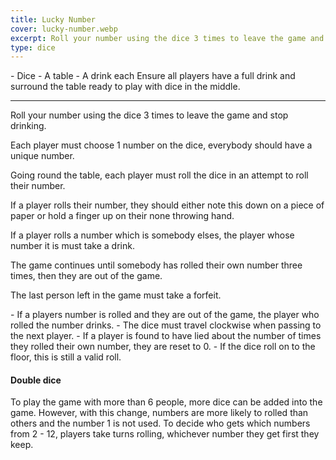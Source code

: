 ```yaml
---
title: Lucky Number
cover: lucky-number.webp
excerpt: Roll your number using the dice 3 times to leave the game and stop drinking.
type: dice
---
```


<GameHero
  cover="/BeerGoggleGames/images/lucky-number.webp"
  alt="Lucky Number"
/>

<GameSection title="Equipment" icon="/BeerGoggleGames/images/liquor.webp">
-   Dice
-   A table
-   A drink each
</GameSection>

<GameSection title="Setup" icon="/BeerGoggleGames/images/settings.webp">
Ensure all players have a full drink and surround the table ready to play with dice in the middle.

* * *
</GameSection>

<GameSection title="Aim of the Game" icon="/BeerGoggleGames/images/target.webp">
<p>Roll your number using the dice 3 times to leave the game and stop drinking.</p>
</GameSection>

<GameSection title="How to Play" icon="/BeerGoggleGames/images/question.webp">
Each player must choose 1 number on the dice, everybody should have a unique number.

Going round the table, each player must roll the dice in an attempt to roll their number.

If a player rolls their number, they should either note this down on a piece of paper or hold a finger up on their none throwing hand.

If a player rolls a number which is somebody elses, the player whose number it is must take a drink.

The game continues until somebody has rolled their own number three times, then they are out of the game.

The last person left in the game must take a forfeit.
</GameSection>

<GameSection title="Rules" icon="/BeerGoggleGames/images/rules.webp">
-   If a players number is rolled and they are out of the game, the player who rolled the number drinks.
-   The dice must travel clockwise when passing to the next player.
-   If a player is found to have lied about the number of times they rolled their own number, they are reset to 0.
-   If the dice roll on to the floor, this is still a valid roll.
</GameSection>

<GameSection title="Special Edition" icon="/BeerGoggleGames/images/special.webp">

<h4>Double dice</h4>

<p>To play the game with more than 6 people, more dice can be added into the game. However, with this change, numbers are more likely to rolled than others and the number 1 is not used. To decide who gets which numbers from 2 - 12, players take turns rolling, whichever number they get first they keep.</p>
</GameSection>

<ShareButtons title="Lucky Number" />

<FeedbackCard>
</FeedbackCard>
